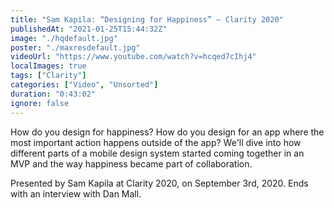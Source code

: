 ```yaml
---
title: "Sam Kapila: “Designing for Happiness” — Clarity 2020"
publishedAt: "2021-01-25T15:44:32Z"
image: "./hqdefault.jpg"
poster: "./maxresdefault.jpg"
videoUrl: "https://www.youtube.com/watch?v=hcqed7cIhj4"
localImages: true
tags: ["Clarity"]
categories: ["Video", "Unsorted"]
duration: "0:43:02"
ignore: false
---
```


How do you design for happiness? How do you design for an app where the most important action happens outside of the app? We'll dive into how different parts of a mobile design system started coming together in an MVP and the way happiness became part of collaboration.

Presented by Sam Kapila at Clarity 2020, on September 3rd, 2020. Ends with an interview with Dan Mall.

